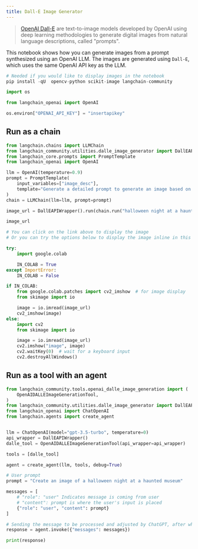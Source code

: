 ```yaml
---
title: Dall-E Image Generator
---
```


>[OpenAI Dall-E](https://openai.com/dall-e-3) are text-to-image models developed by OpenAI using deep learning methodologies to generate digital images from natural language descriptions, called "prompts".

This notebook shows how you can generate images from a prompt synthesized using an OpenAI LLM. The images are generated using `Dall-E`, which uses the same OpenAI API key as the LLM.

```python
# Needed if you would like to display images in the notebook
pip install -qU  opencv-python scikit-image langchain-community
```

```python
import os

from langchain_openai import OpenAI

os.environ["OPENAI_API_KEY"] = "insertapikey"
```

## Run as a chain

```python
from langchain.chains import LLMChain
from langchain_community.utilities.dalle_image_generator import DallEAPIWrapper
from langchain_core.prompts import PromptTemplate
from langchain_openai import OpenAI

llm = OpenAI(temperature=0.9)
prompt = PromptTemplate(
    input_variables=["image_desc"],
    template="Generate a detailed prompt to generate an image based on the following description: {image_desc}",
)
chain = LLMChain(llm=llm, prompt=prompt)
```

```python
image_url = DallEAPIWrapper().run(chain.run("halloween night at a haunted museum"))
```

```python
image_url
```

```python
# You can click on the link above to display the image
# Or you can try the options below to display the image inline in this notebook

try:
    import google.colab

    IN_COLAB = True
except ImportError:
    IN_COLAB = False

if IN_COLAB:
    from google.colab.patches import cv2_imshow  # for image display
    from skimage import io

    image = io.imread(image_url)
    cv2_imshow(image)
else:
    import cv2
    from skimage import io

    image = io.imread(image_url)
    cv2.imshow("image", image)
    cv2.waitKey(0)  # wait for a keyboard input
    cv2.destroyAllWindows()
```

## Run as a tool with an agent

```python
from langchain_community.tools.openai_dalle_image_generation import (
    OpenAIDALLEImageGenerationTool,
)
from langchain_community.utilities.dalle_image_generator import DallEAPIWrapper
from langchain_openai import ChatOpenAI
from langchain.agents import create_agent


llm = ChatOpenAI(model="gpt-3.5-turbo", temperature=0)
api_wrapper = DallEAPIWrapper()
dalle_tool = OpenAIDALLEImageGenerationTool(api_wrapper=api_wrapper)

tools = [dalle_tool]

agent = create_agent(llm, tools, debug=True)

# User prompt
prompt = "Create an image of a halloween night at a haunted museum"

messages = [
    # "role": "user" Indicates message is coming from user
    # "content": prompt is where the user's input is placed
    {"role": "user", "content": prompt}
]

# Sending the message to be processed and adjusted by ChatGPT, after which is sent through DALL-E
response = agent.invoke({"messages": messages})

print(response)
```
